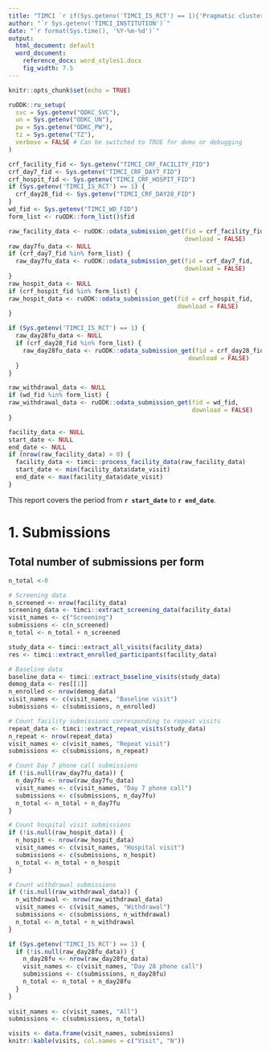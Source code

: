 ```yaml
---
title: "TIMCI `r if(Sys.getenv('TIMCI_IS_RCT') == 1){'Pragmatic cluster RCT'} else{'Longitudinal Observational Study'}` - Pilot Report"
author: "`r Sys.getenv('TIMCI_INSTITUTION')`"
date: "`r format(Sys.time(), '%Y-%m-%d')`"
output:
  html_document: default
  word_document:
    reference_docx: word_styles1.docx
    fig_width: 7.5
---
```


```r
knitr::opts_chunk$set(echo = TRUE)
```

```r
ruODK::ru_setup(
  svc = Sys.getenv("ODKC_SVC"),
  un = Sys.getenv("ODKC_UN"),
  pw = Sys.getenv("ODKC_PW"),
  tz = Sys.getenv("TZ"),
  verbose = FALSE # Can be switched to TRUE for demo or debugging
)
```

```r
crf_facility_fid <- Sys.getenv("TIMCI_CRF_FACILITY_FID")
crf_day7_fid <- Sys.getenv("TIMCI_CRF_DAY7_FID")
crf_hospit_fid <- Sys.getenv("TIMCI_CRF_HOSPIT_FID")
if (Sys.getenv('TIMCI_IS_RCT') == 1) {
  crf_day28_fid <- Sys.getenv("TIMCI_CRF_DAY28_FID")
}
wd_fid <- Sys.getenv("TIMCI_WD_FID")
form_list <- ruODK::form_list()$fid
```

```r
raw_facility_data <- ruODK::odata_submission_get(fid = crf_facility_fid,
                                                 download = FALSE)
raw_day7fu_data <- NULL
if (crf_day7_fid %in% form_list) {
  raw_day7fu_data <- ruODK::odata_submission_get(fid = crf_day7_fid,
                                                 download = FALSE)
}
raw_hospit_data <- NULL
if (crf_hospit_fid %in% form_list) {
raw_hospit_data <- ruODK::odata_submission_get(fid = crf_hospit_fid,
                                               download = FALSE)
}

if (Sys.getenv('TIMCI_IS_RCT') == 1) {
  raw_day28fu_data <- NULL
  if (crf_day28_fid %in% form_list) {
    raw_day28fu_data <- ruODK::odata_submission_get(fid = crf_day28_fid,
                                                  download = FALSE)
  }
}

raw_withdrawal_data <- NULL
if (wd_fid %in% form_list) {
raw_withdrawal_data <- ruODK::odata_submission_get(fid = wd_fid,
                                                   download = FALSE)
}
```

```r
facility_data <- NULL
start_date <- NULL
end_date <- NULL
if (nrow(raw_facility_data) > 0) {
  facility_data <- timci::process_facility_data(raw_facility_data)
  start_date <- min(facility_data$date_visit)
  end_date <- max(facility_data$date_visit)
}
```

This report covers the period from **`r start_date`** to **`r end_date`**.

# 1. Submissions

## Total number of submissions per form
```r

n_total <-0

# Screening data
n_screened <- nrow(facility_data)
screening_data <- timci::extract_screening_data(facility_data)
visit_names <- c("Screening")
submissions <- c(n_screened)
n_total <- n_total + n_screened

study_data <- timci::extract_all_visits(facility_data)
res <- timci::extract_enrolled_participants(facility_data)

# Baseline data
baseline_data <- timci::extract_baseline_visits(study_data)
demog_data <- res[[1]]
n_enrolled <- nrow(demog_data)
visit_names <- c(visit_names, "Baseline visit")
submissions <- c(submissions, n_enrolled)

# Count facility submissions corresponding to repeat visits
repeat_data <- timci::extract_repeat_visits(study_data)
n_repeat <- nrow(repeat_data)
visit_names <- c(visit_names, "Repeat visit")
submissions <- c(submissions, n_repeat)

# Count Day 7 phone call submissions
if (!is.null(raw_day7fu_data)) {
  n_day7fu <- nrow(raw_day7fu_data)
  visit_names <- c(visit_names, "Day 7 phone call")
  submissions <- c(submissions, n_day7fu)
  n_total <- n_total + n_day7fu
}

# Count hospital visit submissions
if (!is.null(raw_hospit_data)) {
  n_hospit <- nrow(raw_hospit_data)
  visit_names <- c(visit_names, "Hospital visit")
  submissions <- c(submissions, n_hospit)
  n_total <- n_total + n_hospit
}

# Count withdrawal submissions
if (!is.null(raw_withdrawal_data)) {
  n_withdrawal <- nrow(raw_withdrawal_data)
  visit_names <- c(visit_names, "Withdrawal")
  submissions <- c(submissions, n_withdrawal)
  n_total <- n_total + n_withdrawal
}

if (Sys.getenv('TIMCI_IS_RCT') == 1) {
  if (!is.null(raw_day28fu_data)) {
    n_day28fu <- nrow(raw_day28fu_data)
    visit_names <- c(visit_names, "Day 28 phone call")
    submissions <- c(submissions, n_day28fu)
    n_total <- n_total + n_day28fu
  }
}
  
visit_names <- c(visit_names, "All")
submissions <- c(submissions, n_total)

visits <- data.frame(visit_names, submissions) 
knitr::kable(visits, col.names = c("Visit", "N"))
```
